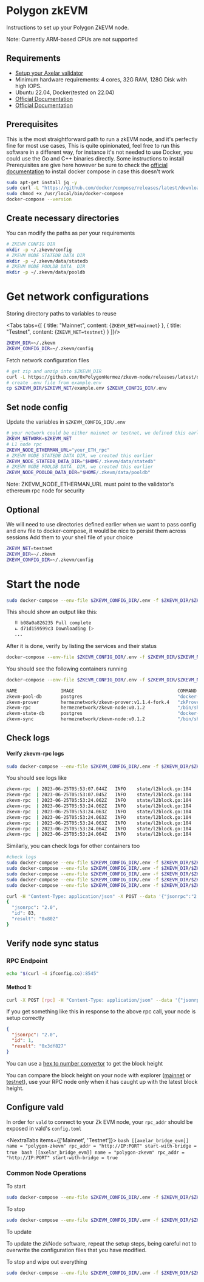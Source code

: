 # Polygon zkEVM


Instructions to set up your Polygon ZkEVM node.

<Callout type="info" emoji="ℹ️">
    Note: Currently ARM-based CPUs are not supported
</Callout>

## Requirements
- [Setup your Axelar validator](/validator/setup)
- Minimum hardware requirements: 4 cores, 32G RAM, 128G Disk with high IOPS.
-  Ubuntu 22.04, Docker(tested on 22.04)
- [Official Documentation](https://github.com/0xPolygonHermez/zkevm-node/blob/develop/docs/production-setup.md)
- [Official Documentation](https://zkevm.polygon.technology/docs/setup-production-node)

## Prerequisites
This is the most straightforward path to run a zkEVM node, and it's perfectly fine for most use cases, This is quite opinionated, feel free to run this software in a different way, for instance it's not needed to use Docker, you could use the Go and C++ binaries directly.
Some instructions to install Prerequisites are give here however be sure to check the [official documentation](https://docs.docker.com/compose/install/) to install docker compose in case this doesn't work
```bash
sudo apt-get install jq -y
sudo curl -L "https://github.com/docker/compose/releases/latest/download/docker-compose-$(uname -s)-$(uname -m)" -o /usr/local/bin/docker-compose
sudo chmod +x /usr/local/bin/docker-compose
docker-compose --version
```

## Create necessary directories
You can modify the paths as per your requirements

```bash
# ZKEVM CONFIG DIR
mkdir -p ~/.zkevm/config
# ZKEVM NODE STATEDB DATA DIR
mkdir -p ~/.zkevm/data/statedb
# ZKEVM NODE POOLDB DATA_ DIR
mkdir -p ~/.zkevm/data/pooldb
```
# Get network configurations
Storing directory paths to variables to reuse

<Tabs tabs={[
    {
        title: "Mainnet",
        content: <CodeBlock language="bash">
            {`ZKEVM_NET=mainnet`}
        </CodeBlock>
    },
    {
        title: "Testnet",
        content: <CodeBlock language="bash">
            {`ZKEVM_NET=testnet`}
        </CodeBlock>
    }
]}/>

```bash
ZKEVM_DIR=~/.zkevm
ZKEVM_CONFIG_DIR=~/.zkevm/config
```
Fetch network configuration files
```bash
# get zip and unzip into $ZKEVM_DIR
curl -L https://github.com/0xPolygonHermez/zkevm-node/releases/latest/download/$ZKEVM_NET.zip > $ZKEVM_NET.zip && unzip -o $ZKEVM_NET.zip -d $ZKEVM_DIR && rm $ZKEVM_NET.zip
# create .env file from example.env
cp $ZKEVM_DIR/$ZKEVM_NET/example.env $ZKEVM_CONFIG_DIR/.env
```

## Set node config
Update the variables in `$ZKEVM_CONFIG_DIR/.env`
```bash
# your network could be either mainnet or testnet, we defined this earlier
ZKEVM_NETWORK=$ZKEVM_NET
# L1 node rpc
ZKEVM_NODE_ETHERMAN_URL="your_ETH_rpc"
# ZKEVM NODE STATEDB DATA DIR, we created this earlier
ZKEVM_NODE_STATEDB_DATA_DIR="$HOME/.zkevm/data/statedb"
# ZKEVM NODE POOLDB DATA_ DIR, we created this earlier
ZKEVM_NODE_POOLDB_DATA_DIR="$HOME/.zkevm/data/pooldb"
```
<Callout type="info" emoji="ℹ️">
    Note: ZKEVM_NODE_ETHERMAN_URL must point to the validator's ethereum rpc node for security
</Callout>

## Optional
We will need to use directories defined earlier when we want to pass config and env file to docker-compose, it would be nice to persist them across sessions
Add them to your shell file of your choice
```bash
ZKEVM_NET=testnet
ZKEVM_DIR=~/.zkevm
ZKEVM_CONFIG_DIR=~/.zkevm/config
```

# Start the node
```bash
sudo docker-compose --env-file $ZKEVM_CONFIG_DIR/.env -f $ZKEVM_DIR/$ZKEVM_NET/docker-compose.yml up -d
```
This should show an output like this:
```bash
   ⠿ b08a0a826235 Pull complete                                                                                                                             90.5s
   ⠦ d71d159599c3 Downloading [>                                                  ]  
   ...
```
After it is done, verify by listing the services and their status
```bash
docker-compose --env-file $ZKEVM_CONFIG_DIR/.env -f $ZKEVM_DIR/$ZKEVM_NET/docker-compose.yml ps
```
You should see the following containers running
```bash
docker-compose --env-file $ZKEVM_CONFIG_DIR/.env -f $ZKEVM_DIR/$ZKEVM_NET/docker-compose.yml ps

NAME                IMAGE                                      COMMAND                  SERVICE             CREATED             STATUS                    PORTS
zkevm-pool-db       postgres                                   "docker-entrypoint.s…"   zkevm-pool-db       12 minutes ago      Up 12 minutes (healthy)   0.0.0.0:5433->5432/tcp, :::5433->5432/tcp
zkevm-prover        hermeznetwork/zkevm-prover:v1.1.4-fork.4   "zkProver -c /usr/sr…"   zkevm-prover        12 minutes ago      Up 12 minutes             0.0.0.0:50061->50061/tcp, :::50061->50061/tcp, 0.0.0.0:50071->50071/tcp, :::50071->50071/tcp
zkevm-rpc           hermeznetwork/zkevm-node:v0.1.2            "/bin/sh -c '/app/zk…"   zkevm-rpc           12 minutes ago      Up 12 minutes             0.0.0.0:8545->8545/tcp, :::8545->8545/tcp, 8123/tcp, 0.0.0.0:9091->9091/tcp, :::9091->9091/tcp
zkevm-state-db      postgres                                   "docker-entrypoint.s…"   zkevm-state-db      12 minutes ago      Up 12 minutes (healthy)   0.0.0.0:5432->5432/tcp, :::5432->5432/tcp
zkevm-sync          hermeznetwork/zkevm-node:v0.1.2            "/bin/sh -c '/app/zk…"   zkevm-sync          12 minutes ago      Up 12 minutes             8123/tcp
```


## Check logs

#### Verify zkevm-rpc logs

```bash
sudo docker-compose --env-file $ZKEVM_CONFIG_DIR/.env -f $ZKEVM_DIR/$ZKEVM_NET/docker-compose.yml logs zkevm-rpc -f
```

You should see logs like

```bash
zkevm-rpc  | 2023-06-25T05:53:07.044Z   INFO    state/l2block.go:104    new l2 blocks detected, Number 9294, Hash 0x1395cd706d44cff77f895b499c6edb12ab2590d5bada01c0e281813ed059e9fa        {"pid": 1, "version": "v0.1.2"}
zkevm-rpc  | 2023-06-25T05:53:07.045Z   INFO    state/l2block.go:104    new l2 blocks detected, Number 9295, Hash 0x9e60cef2b322bc0452b74f0ac29ce147e24765251de09b03c4bf949358fce789        {"pid": 1, "version": "v0.1.2"}
zkevm-rpc  | 2023-06-25T05:53:24.062Z   INFO    state/l2block.go:104    new l2 blocks detected, Number 9296, Hash 0x3d74c8d35b1a60a9c345dcb70239635e69a3579361ee6d11d81c942e626e8ccf        {"pid": 1, "version": "v0.1.2"}
zkevm-rpc  | 2023-06-25T05:53:24.062Z   INFO    state/l2block.go:104    new l2 blocks detected, Number 9297, Hash 0x21c3a1ef7098e26dca1d9f77525e2ecd2d5e7ca8e7f9a070d92725ee3071bc47        {"pid": 1, "version": "v0.1.2"}
zkevm-rpc  | 2023-06-25T05:53:24.063Z   INFO    state/l2block.go:104    new l2 blocks detected, Number 9298, Hash 0x951d2aac1a0fb068b3cb34cb5bc7608b845108ffda4e8f8d54d56a051d6e60b4        {"pid": 1, "version": "v0.1.2"}
zkevm-rpc  | 2023-06-25T05:53:24.063Z   INFO    state/l2block.go:104    new l2 blocks detected, Number 9299, Hash 0x824b0fae2fdfefb67bd5840700eb91e4dc435e5e9bb26353e6c2cbf09f45da19        {"pid": 1, "version": "v0.1.2"}
zkevm-rpc  | 2023-06-25T05:53:24.063Z   INFO    state/l2block.go:104    new l2 blocks detected, Number 9300, Hash 0x7596608aae585568e2c3be91ffa21c898508cb3d39aa6f7cb94533bb0da87db5        {"pid": 1, "version": "v0.1.2"}
zkevm-rpc  | 2023-06-25T05:53:24.064Z   INFO    state/l2block.go:104    new l2 blocks detected, Number 9301, Hash 0x6f3bf5c0c1a60a277db53a65b1b6c1885d99d7365880d328f25db1525bdf8952        {"pid": 1, "version": "v0.1.2"}
zkevm-rpc  | 2023-06-25T05:53:24.064Z   INFO    state/l2block.go:104    new l2 blocks detected, Number 9302, Hash 0x54540dd02f16197734fa4597fe691d37fb3f0dd4386734795ccab853eb78c87d        {"pid": 1, "version": "v0.1.2"}
```

Similarly, you can check logs for other containers too

```bash
#check logs
sudo docker-compose --env-file $ZKEVM_CONFIG_DIR/.env -f $ZKEVM_DIR/$ZKEVM_NET/docker-compose.yml logs zkevm-pool-db -f
sudo docker-compose --env-file $ZKEVM_CONFIG_DIR/.env -f $ZKEVM_DIR/$ZKEVM_NET/docker-compose.yml logs zkevm-prover -f
sudo docker-compose --env-file $ZKEVM_CONFIG_DIR/.env -f $ZKEVM_DIR/$ZKEVM_NET/docker-compose.yml logs zkevm-rpc -f
sudo docker-compose --env-file $ZKEVM_CONFIG_DIR/.env -f $ZKEVM_DIR/$ZKEVM_NET/docker-compose.yml logs zkevm-state-db -f
sudo docker-compose --env-file $ZKEVM_CONFIG_DIR/.env -f $ZKEVM_DIR/$ZKEVM_NET/docker-compose.yml logs zkevm-sync -f
```




```bash
curl -H "Content-Type: application/json" -X POST --data '{"jsonrpc":"2.0","method":"eth_blockNumber","params":[],"id":83}' http://localhost:8545 | jq
{
  "jsonrpc": "2.0",
  "id": 83,
  "result": "0x802"
}
```



## Verify node sync status

### RPC Endpoint

```bash
echo "$(curl -4 ifconfig.co):8545"
```

#### Method 1:
```bash
curl -X POST [rpc] -H "Content-Type: application/json" --data '{"jsonrpc":"2.0","method":"eth_blockNumber","params":[],"id":1}' | jq
```

If you get something like this in response to the above rpc call, your node is setup correctly
```json
{
  "jsonrpc": "2.0",
  "id": 1,
  "result": "0x3df827"
}
```
You can use a [hex to number convertor](https://www.binaryhexconverter.com/hex-to-decimal-converter) to get the block height

You can compare the block height on your node with explorer ([mainnet](https://wallet.polygon.technology) or [testnet](https://wallet.polygon.technology)),
use your RPC node only when it has caught up with the latest block height.

## Configure vald

In order for `vald` to connect to your Zk EVM node, your `rpc_addr` should be exposed in
vald's `config.toml`

<NextraTabs items={['Mainnet', 'Testnet']}>
    <NextraTab>
        ```bash
        [[axelar_bridge_evm]]
        name = "polygon-zkevm"
        rpc_addr = "http://IP:PORT"
        start-with-bridge = true
        ```
    </NextraTab>
    <NextraTab>
        ```bash
        [[axelar_bridge_evm]]
        name = "polygon-zkevm"
        rpc_addr = "http://IP:PORT"
        start-with-bridge = true
        ```
    </NextraTab>
</NextraTabs>

### Common Node Operations


To start
```bash
sudo docker-compose --env-file $ZKEVM_CONFIG_DIR/.env -f $ZKEVM_DIR/$ZKEVM_NET/docker-compose.yml up -d
```

To stop
```bash
sudo docker-compose --env-file $ZKEVM_CONFIG_DIR/.env -f $ZKEVM_DIR/$ZKEVM_NET/docker-compose.yml down
```

To update

To update the zkNode software, repeat the setup steps, being careful not to overwrite the configuration files that you have modified.

To stop and wipe out everything
```bash
sudo docker-compose --env-file $ZKEVM_CONFIG_DIR/.env -f $ZKEVM_DIR/$ZKEVM_NET/docker-compose.yml down -v
```
